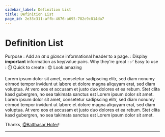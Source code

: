 ```yaml
---
sidebar_label: Definition List
title: Definition List
page_id: 2e33c311-affb-4676-a695-782c9c814da7
---
```


# Definition List

Purpose : Add an _at a glance_ informational header to a page. : Display **important** information as key/value pairs. Why they're great : ✅ Easy to use : ⏱️ Quick to create : 😍 Look amazing

Lorem ipsum dolor sit amet, consetetur sadipscing elitr, sed diam nonumy eirmod tempor invidunt ut labore et dolore magna aliquyam erat, sed diam voluptua. At vero eos et accusam et justo duo dolores et ea rebum. Stet clita kasd gubergren, no sea takimata sanctus est Lorem ipsum dolor sit amet. Lorem ipsum dolor sit amet, consetetur sadipscing elitr, sed diam nonumy eirmod tempor invidunt ut labore et dolore magna aliquyam erat, sed diam voluptua. At vero eos et accusam et justo duo dolores et ea rebum. Stet clita kasd gubergren, no sea takimata sanctus est Lorem ipsum dolor sit amet.

Thanks, [@Balthasar Hofer](https://github.com/lebalz/ofi-blog)!

---
